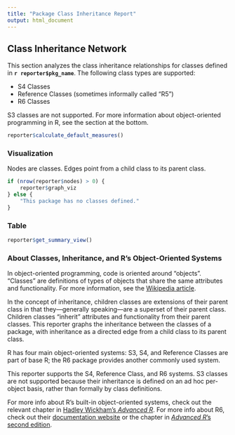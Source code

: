 ```yaml
---
title: "Package Class Inheritance Report"
output: html_document
---
```


## Class Inheritance Network

This section analyzes the class inheritance relationships for classes defined in **`r reporter$pkg_name`**. The following class types are supported:

* S4 Classes
* Reference Classes (sometimes informally called "R5")
* R6 Classes

S3 classes are not supported. For more information about object-oriented programming in R, see the section at the bottom.

```r
reporter$calculate_default_measures()
```

### Visualization

Nodes are classes. Edges point from a child class to its parent class. 

```r
if (nrow(reporter$nodes) > 0) {
    reporter$graph_viz
} else {
    "This package has no classes defined."
}
```

### Table

```r
reporter$get_summary_view()
```

### About Classes, Inheritance, and R's Object-Oriented Systems

In object-oriented programming, code is oriented around "objects". "Classes" are definitions of types of objects that share the same attributes and functionality. For more information, see the [Wikipedia article](https://en.wikipedia.org/wiki/Object-oriented_programming). 

In the concept of inheritance, children classes are extensions of their parent class in that they—generally speaking—are a superset of their parent class. Children classes "inherit" attributes and functionality from their parent classes. This reporter graphs the inheritance between the classes of a package, with inheritance as a directed edge from a child class to its parent class. 

R has four main object-oriented systems: S3, S4, and Reference Classes are part of base R; the R6 package provides another commonly used system. 

This reporter supports the S4, Reference Class, and R6 systems. S3 classes are not supported because their inheritance is defined on an ad hoc per-object 
basis, rather than formally by class definitions.

For more info about R's built-in object-oriented systems, check out the relevant chapter in [Hadley Wickham's *Advanced R*](http://adv-r.had.co.nz/OO-essentials.html). For more info about R6, check out their [documentation website](https://r6.r-lib.org/index.html) or the chapter in [*Advanced R*'s second edition](https://adv-r.hadley.nz/r6.html).
